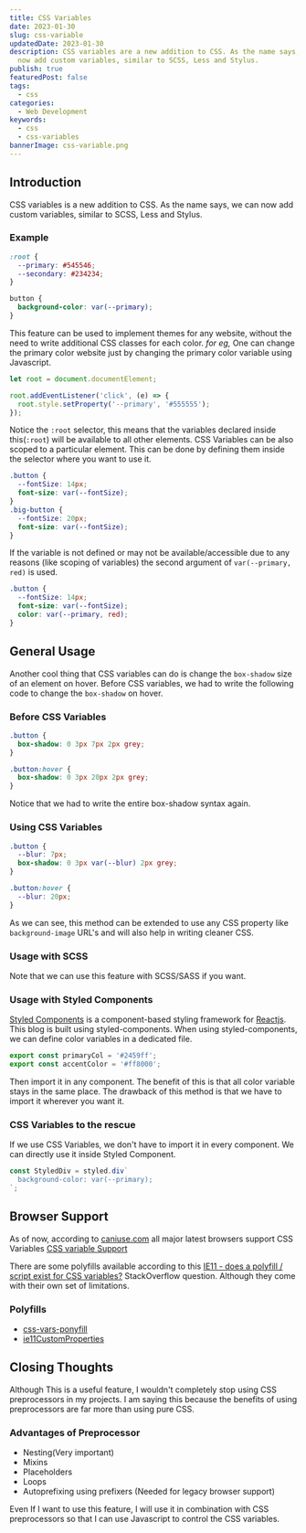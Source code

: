 ```yaml
---
title: CSS Variables
date: 2023-01-30 
slug: css-variable
updatedDate: 2023-01-30 
description: CSS variables are a new addition to CSS. As the name says, we can
  now add custom variables, similar to SCSS, Less and Stylus.
publish: true
featuredPost: false
tags:
  - css
categories: 
  - Web Development
keywords:
  - css
  - css-variables
bannerImage: css-variable.png
---
```


## Introduction

CSS variables is a new addition to CSS. As the name says, we can now add custom variables, similar to SCSS, Less and Stylus.

### Example

```css
:root {
  --primary: #545546;
  --secondary: #234234;
}

button {
  background-color: var(--primary);
}
```

This feature can be used to implement themes for any website, without the need to write additional CSS classes for each color.
_for eg,_ One can change the primary color website just by changing the primary color variable using Javascript.

```javascript
let root = document.documentElement;

root.addEventListener('click', (e) => {
  root.style.setProperty('--primary', '#555555');
});
```

Notice the `:root` selector, this means that the variables declared inside this(`:root`) will be available to all other elements.
CSS Variables can be also scoped to a particular element. This can be done by defining them inside the selector where you want to use it.

```css
.button {
  --fontSize: 14px;
  font-size: var(--fontSize);
}
.big-button {
  --fontSize: 20px;
  font-size: var(--fontSize);
}
```

If the variable is not defined or may not be available/accessible due to any reasons (like scoping of variables) the second argument of `var(--primary, red)` is used.

```css
.button {
  --fontSize: 14px;
  font-size: var(--fontSize);
  color: var(--primary, red);
}
```

## General Usage

Another cool thing that CSS variables can do is change the `box-shadow` size of an element on hover.
Before CSS variables, we had to write the following code to change the `box-shadow` on hover.

### Before CSS Variables

```css
.button {
  box-shadow: 0 3px 7px 2px grey;
}

.button:hover {
  box-shadow: 0 3px 20px 2px grey;
}
```

Notice that we had to write the entire box-shadow syntax again.

### Using CSS Variables

```css
.button {
  --blur: 7px;
  box-shadow: 0 3px var(--blur) 2px grey;
}

.button:hover {
  --blur: 20px;
}
```

As we can see, this method can be extended to use any CSS property like `background-image` URL's and will also help in writing cleaner CSS.

### Usage with SCSS

Note that we can use this feature with SCSS/SASS if you want.

### Usage with Styled Components

[Styled Components](https://www.styled-components.com/) is a component-based styling framework for [Reactjs](www.reactjs.org). This blog is built using styled-components. When using styled-components, we can define color variables in a dedicated file.

```javascript
export const primaryCol = '#2459ff';
export const accentColor = '#ff8000';
```

Then import it in any component. The benefit of this is that all color variable stays in the same place. The drawback of this method is that we have to import it wherever you want it.

### CSS Variables to the rescue

If we use CSS Variables, we don't have to import it in every component. We can directly use it inside Styled Component.

```javascript
const StyledDiv = styled.div`
  background-color: var(--primary);
`;
```

## Browser Support

As of now, according to [caniuse.com](https://caniuse.com) all major latest browsers
support CSS Variables [CSS variable Support](https://caniuse.com/#feat=css-variables)

There are some polyfills available according to this [IE11 - does a polyfill / script exist for CSS variables?](https://stackoverflow.com/questions/46429937/ie11-does-a-polyfill-script-exist-for-css-variables) StackOverflow question. Although they come with their own set of limitations.

### Polyfills

- [css-vars-ponyfill](https://jhildenbiddle.github.io/css-vars-ponyfill/#/)
- [ie11CustomProperties](https://github.com/nuxodin/ie11CustomProperties)

## Closing Thoughts

Although This is a useful feature, I wouldn't completely stop using CSS preprocessors in my projects. I am saying this because the benefits of using preprocessors are far more than using pure CSS.

### Advantages of Preprocessor

- Nesting(Very important)
- Mixins
- Placeholders
- Loops
- Autoprefixing using prefixers (Needed for legacy browser support)

Even If I want to use this feature, I will use it in combination with CSS preprocessors so that I can use Javascript to control the CSS variables.
